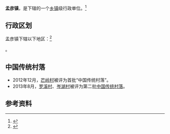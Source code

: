 {{中国乡级行政区|52/26/31/103/000}}

'''孟彦镇'''，是{{PRC admin/fullname|52/26/31/103/000|3}}下辖的一个[[乡镇|乡镇]]级行政单位。<ref>{{PRC admin/ref sgc|{{PRC admin/parent|52/26/31/103/000}}}}</ref>

== 行政区划 ==

孟彦镇下辖以下地区：<ref>{{PRC admin/ref sgc|52/26/31/103/000}}</ref>

{{PRC admin/children|52/26/31/103/000}}。

==中国传统村落==
* 2012年12月，[[芒岭村|芒岭村]]被评为首批“中国传统村落”。
* 2013年8月，[[罗溪村|罗溪村]]、[[岑湖村|岑湖村]]被评为第二批[[中国传统村落|中国传统村落]]。

== 参考资料 ==

{{reflist}}

{{行政区划小作品}}
{{PRC admin/navcat|52/26/31/103/000}}